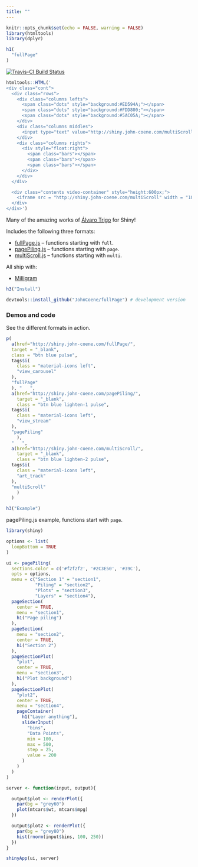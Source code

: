 ```yaml
---
title: ""
---
```


```r
knitr::opts_chunk$set(echo = FALSE, warning = FALSE)
library(htmltools)
library(dplyr)
```

<main>
<div class = "container">

```r
h1(
  "fullPage"
)
```

[![Travis-CI Build Status](https://travis-ci.org/JohnCoene/fullPage.svg?branch=master)](https://travis-ci.org/JohnCoene/fullPage)

```r
htmltools::HTML('
<div class="cont">
  <div class="rows">
    <div class="columns lefts">
      <span class="dots" style="background:#ED594A;"></span>
      <span class="dots" style="background:#FDD800;"></span>
      <span class="dots" style="background:#5AC05A;"></span>
    </div>
    <div class="columns middles">
      <input type="text" value="http://shiny.john-coene.com/multiScroll">
    </div>
    <div class="columns rights">
      <div style="float:right">
        <span class="bars"></span>
        <span class="bars"></span>
        <span class="bars"></span>
      </div>
    </div>
  </div>

  <div class="contents video-container" style="height:600px;">
    <iframe src = "http://shiny.john-coene.com/multiScroll" width = "100%" frameborder="0" allowfullscreen></iframe>
  </div>
</div>')
```

Many of the amazing works of [Álvaro Trigo](https://alvarotrigo.com/) for Shiny!

Includes the following three formats:

* [fullPage.js](https://github.com/alvarotrigo/fullPage.js/) -- functions starting with `full`.
* [pagePiling.js](https://github.com/alvarotrigo/pagePiling.js/) -- functions starting with `page`.
* [multiScroll.js](https://github.com/alvarotrigo/multiscroll.js) -- functions starting with `multi`.

All ship with:

* [Milligram](https://milligram.io/)

```r
h3("Install")
```

```r
devtools::install_github("JohnCoene/fullPage") # development version
```

### Demos and code

See the different formats in action.

```r
p(
  a(href="http://shiny.john-coene.com/fullPage/", 
  target = "_blank",
  class = "btn blue pulse",
  tags$i(
    class = "material-icons left",
    "view_carousel"
  ),
  "fullPage"
  ), "   ",
  a(href="http://shiny.john-coene.com/pagePiling/", 
    target = "_blank",
    class = "btn blue lighten-1 pulse",
  tags$i(
    class = "material-icons left",
    "view_stream"
  ),
  "pagePiling"
    ),
  "   ",
  a(href="http://shiny.john-coene.com/multiScroll/",
    target = "_blank",
    class = "btn blue lighten-2 pulse",
  tags$i(
    class = "material-icons left",
    "art_track"
  ),
  "multiScroll"
    )
  )
```

```r
h3("Example")
```

pagePiling.js example, functions start with `page`.

```r
library(shiny)

options <- list(
  loopBottom = TRUE
)

ui <- pagePiling(
  sections.color = c('#f2f2f2', '#2C3E50', '#39C'),
  opts = options,
  menu = c("Section 1" = "section1",
           "Piling" = "section2",
           "Plots" = "section3",
           "Layers" = "section4"),
  pageSection(
    center = TRUE,
    menu = "section1",
    h1("Page piling")
  ),
  pageSection(
    menu = "section2",
    center = TRUE,
    h1("Section 2")
  ),
  pageSectionPlot(
    "plot",
    center = TRUE,
    menu = "section3",
    h1("Plot background")
  ),
  pageSectionPlot(
    "plot2",
    center = TRUE,
    menu = "section4",
    pageContainer(
      h1("Layer anything"),
      sliderInput(
        "bins",
        "Data Points",
        min = 100,
        max = 500,
        step = 25,
        value = 200
      )
    )
  )
)

server <- function(input, output){

  output$plot <- renderPlot({
    par(bg = "grey60")
    plot(mtcars$wt, mtcars$mpg)
  })

  output$plot2 <- renderPlot({
    par(bg = "grey80")
    hist(rnorm(input$bins, 100, 250))
  })
}

shinyApp(ui, server)
```

</div>
</main>